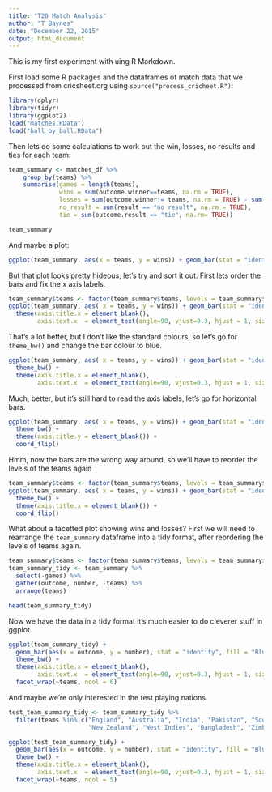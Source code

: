 ```yaml
---
title: "T20 Match Analysis"
author: "T Baynes"
date: "December 22, 2015"
output: html_document
---
```


This is my first experiment with uing R Markdown.

First load some R packages and the dataframes of match data that we processed from cricsheet.org using `source("process_cricheet.R")`:

```r
library(dplyr)
library(tidyr)
library(ggplot2)
load("matches.RData")
load("ball_by_ball.RData")
```

Then lets do some calculations to work out the win, losses, no results and ties for each team:

```r
team_summary <- matches_df %>%
    group_by(teams) %>%
    summarise(games = length(teams),
              wins = sum(outcome.winner==teams, na.rm = TRUE),
              losses = sum(outcome.winner!= teams, na.rm = TRUE) - sum(is.na(outcome.winner), na.rm = TRUE),
              no_result = sum(result == "no result", na.rm = TRUE),
              tie = sum(outcome.result == "tie", na.rm= TRUE))

team_summary
```

And maybe a plot:

```r

ggplot(team_summary, aes(x = teams, y = wins)) + geom_bar(stat = "identity")
```

But that plot looks pretty hideous, let's try and sort it out.  First lets order the bars and fix the x axis labels.

```r
team_summary$teams <- factor(team_summary$teams, levels = team_summary$teams[order(team_summary$wins, decreasing = TRUE)])
ggplot(team_summary, aes( x = teams, y = wins)) + geom_bar(stat = "identity") +
  theme(axis.title.x = element_blank(),
        axis.text.x  = element_text(angle=90, vjust=0.3, hjust = 1, size=10))
```

That's a lot better, but I don't like the standard colours, so let's go for `theme_bw()` and change the bar colour to blue.

```r
ggplot(team_summary, aes( x = teams, y = wins)) + geom_bar(stat = "identity", fill = "Blue") +
  theme_bw() +
  theme(axis.title.x = element_blank(),
        axis.text.x  = element_text(angle=90, vjust=0.3, hjust = 1, size=10))
```

Much, better, but it's still hard to read the axis labels, let's go for horizontal bars.

```r
ggplot(team_summary, aes( x = teams, y = wins)) + geom_bar(stat = "identity", fill = "Blue") +
  theme_bw() +
  theme(axis.title.y = element_blank()) +
  coord_flip()
```

Hmm, now the bars are the wrong way around, so we'll have to reorder the levels of the teams again

```r
team_summary$teams <- factor(team_summary$teams, levels = team_summary$teams[order(team_summary$wins, decreasing = FALSE)])
ggplot(team_summary, aes( x = teams, y = wins)) + geom_bar(stat = "identity", fill = "Blue") +
  theme_bw() +
  theme(axis.title.x = element_blank()) +
  coord_flip()
```

What about a facetted plot showing wins and losses? First we will need to rearrange the `team_summary` dataframe into a tidy format, after reordering the levels of teams again.

```r
team_summary$teams <- factor(team_summary$teams, levels = team_summary$teams[order(team_summary$wins, decreasing = TRUE)])
team_summary_tidy <- team_summary %>%
  select(-games) %>%
  gather(outcome, number, -teams) %>%
  arrange(teams)

head(team_summary_tidy)

```

Now we have the data in a tidy format it's much easier to do cleverer stuff in ggplot.

```r
ggplot(team_summary_tidy) + 
  geom_bar(aes(x = outcome, y = number), stat = "identity", fill = "Blue") +
  theme_bw() +
  theme(axis.title.x = element_blank(),
        axis.text.x  = element_text(angle=90, vjust=0.3, hjust = 1, size=10)) +
  facet_wrap(~teams, ncol = 6)
```


And maybe we're only interested in the test playing nations.

```r
test_team_summary_tidy <- team_summary_tidy %>%
  filter(teams %in% c("England", "Australia", "India", "Pakistan", "South Africa", "Sri Lanka",
                      "New Zealand", "West Indies", "Bangladesh", "Zimbabwe"))

ggplot(test_team_summary_tidy) + 
  geom_bar(aes(x = outcome, y = number), stat = "identity", fill = "Blue") +
  theme_bw() +
  theme(axis.title.x = element_blank(),
        axis.text.x  = element_text(angle=90, vjust=0.3, hjust = 1, size=10)) +
  facet_wrap(~teams, ncol = 5)
```


